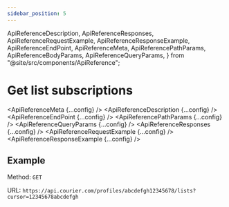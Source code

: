 ```yaml
---
sidebar_position: 5
---
```


  ApiReferenceDescription,
  ApiReferenceResponses,
  ApiReferenceRequestExample,
  ApiReferenceResponseExample,
  ApiReferenceEndPoint,
  ApiReferenceMeta,
  ApiReferencePathParams,
  ApiReferenceBodyParams,
  ApiReferenceQueryParams,
} from "@site/src/components/ApiReference";

# Get list subscriptions

<ApiReferenceMeta {...config} />
<ApiReferenceDescription {...config} />
<ApiReferenceEndPoint {...config} />
<ApiReferencePathParams {...config} />
<ApiReferenceQueryParams {...config} />
<ApiReferenceResponses {...config} />
<ApiReferenceRequestExample {...config} />
<ApiReferenceResponseExample {...config} />

## Example

Method: `GET`

URL: `https://api.courier.com/profiles/abcdefgh12345678/lists?cursor=12345678abcdefgh`
